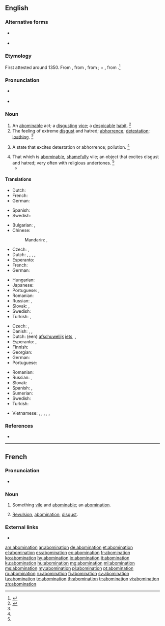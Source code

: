 ==English==

===Alternative forms===
* {{l|en|abhomination}} {{qualifier|obsolete}}
* {{l|en|abominacioun}} {{qualifier|obsolete}}

===Etymology===
{{wikipedia}}
First attested around 1350. From {{etyl|enm|en}} {{m|enm|abominacioun}}, from {{etyl|frm|en}} {{m|frm|abomination||horror, disgust}}, from {{etyl|LL.|en}} {{m|la|abōminātiō||abomination}}; {{m|la|ab||away from}} + {{m|la|ōminārī||prophesy, foreboding}}, from {{m|la|ōmin||omen}}.<ref>{{R:CDOE|page=4}}</ref>

===Pronunciation===
* {{a|RP|US}} {{IPA|/əˌbɑm.əˈneɪ.ʃn̩/|/əˌbɑm.ɪˈneɪ.ʃn̩/|lang=en}}
* {{rhymes|eɪʃən|lang=en}}

===Noun===
{{en-noun}}

# An [[abominable]] act; a [[disgusting]] [[vice]]; a [[despicable]] [[habit]]. {{defdate|First attested around 1150 to 1350.}}<ref name=SOED>{{R:SOED5|page=6}}</ref>
# The feeling of extreme [[disgust]] and hatred; [[abhorrence]]; [[detestation]]; [[loathing]]. {{defdate|First attested around 1350 to 1470.}}<ref name=SOED/>
#: {{syn|en|abhorrence|aversion|detestation|disgust|loathing|loathsomeness|odiousness}}
# {{lb|en|obsolete}} A state that excites detestation or abhorrence; pollution. {{defdate|Attested from around (1350 - 1470) to the late 15<sup>th</sup> century.}}<ref name=SOED/>
# That which is [[abominable]], [[shameful]]ly vile; an object that excites disgust and hatred; very often with religious undertones. {{defdate|First attested around 1350 to 1470.}}<ref name=SOED/>
#* {{quote-book|passage=Antony, most large in his '''abominations'''.|author=Shakespeare|title=Antony and Cleopatra|section=III-vi|year=1606}}

====Translations====
{{trans-top|an abominable act}}
* Dutch: {{t+|nl|gruwel|m}}
* French: {{t+|fr|abomination|f}}
* German: {{t+|de|Greuel}}
{{trans-mid}}
* Spanish: {{t+|es|abominación|f}}
* Swedish: {{t+|sv|styggelse|c}}
{{trans-bottom}}

{{trans-top|the feeling of extreme disgust}}
* Bulgarian: {{t+|bg|отвращение}}, {{t+|bg|ненавист}}
* Chinese:
*: Mandarin: {{t+|cmn|厭惡|sc=Hani}}, {{t+|cmn|厌恶|tr=yànwù|sc=Hani}}
* Czech: {{t+|cs|odpor|m}}, {{t|cs|zhnusení|n}}
* Dutch: {{t+|nl|afschuw}}, {{t+|nl|walging}}, {{t+|nl|afgrijzen|n}}, {{t+|nl|gruwel|m}}, {{t|nl|abominatie|f}}
* Esperanto: {{t+|eo|abomeno}}
* French: {{t+|fr|abomination|f}}
* German: {{t+|de|Abscheu|m}}
{{trans-mid}}
* Hungarian: {{t+|hu|undor}}
* Japanese: {{t+|ja|嫌悪|tr=けんお, ken'o|sc=Jpan}}
* Portuguese: {{t+|pt|abominação|f}}, {{t+|pt|repugnância|f}}
* Romanian: {{t+|ro|aversiune|f}}
* Russian: {{t+|ru|отвраще́ние|n}}, {{t+|ru|омерзе́ние|n}}
* Slovak: {{t|sk|hnus|m}}, {{t|sk|odpor|m}}
* Swedish: {{t+|sv|avsky|c}}
* Turkish: {{t+|tr|tiksinme}}, {{t+|tr|iğrenme}}
{{trans-bottom}}

{{trans-top|something abominable}}
* Czech: {{t|cs|odpornost|f}}, {{t|cs|ohavnost|f}}
* Danish: {{t|da|afskyelighed}}, {{t|da|pestilens}}, {{t|da|vederstyggelighed}}
* Dutch: (een) [[afschuwelijk]] [[iets]], {{t+|nl|gruwel|m}}, {{t|nl|abominatie|f}}
* Esperanto: {{t+|eo|abomeno}}, {{t|eo|abomenaĵo}}
* Finnish: {{t+|fi|iljetys}}
* Georgian: {{t|ka|საზიზღრობა|sc=Geor}}
* German: {{t+|de|Abscheulichkeit|f}}
* Portuguese: {{t+|pt|abominação|f}}
{{trans-mid}}
* Romanian: {{t|ro|abominațiune|f}}
* Russian: {{t+|ru|га́дость|f}}, {{t+|ru|ме́рзость|f}}
* Slovak: {{t|sk|ohavnosť|f}}
* Spanish: {{t+|es|abominación|f}}, {{t+|es|maldad|f}}
* Sumerian: {{t|sux||tr=anzillu}}
* Swedish: {{t|sv|avskyvärdhet|c}}
* Turkish: {{t+|tr|iğrençlik}}
{{trans-bottom}}

{{checktrans-top}}
* Vietnamese: {{t-check|vi|sự ghê tởm}}, {{t-check|vi|sự kinh tởm}}, {{t-check|vi|sự ghét cay ghét đắng}}, {{t-check|vi|vật kinh tởm}}, {{t-check|vi|việc ghê tởm}}, {{t-check|vi|hành động đáng ghét}}
{{trans-mid}}
{{trans-bottom}}

===References===
<references/>
* {{R:Webster 1913}}

----

==French==

===Pronunciation===
* {{audio|Fr-abomination.ogg|audio|lang=fr}}

===Noun===
{{fr-noun|f}}

# Something [[vile]] and [[abominable]]; an [[abomination]].
# {{lb|fr|chiefly|religion}} [[revulsion|Revulsion]], [[#English|abomination]], [[disgust]].

===External links===
* {{R:TLFi}}

[[am:abomination]]
[[ar:abomination]]
[[de:abomination]]
[[et:abomination]]
[[el:abomination]]
[[es:abomination]]
[[eo:abomination]]
[[fr:abomination]]
[[ko:abomination]]
[[hy:abomination]]
[[io:abomination]]
[[it:abomination]]
[[ku:abomination]]
[[hu:abomination]]
[[mg:abomination]]
[[ml:abomination]]
[[ms:abomination]]
[[my:abomination]]
[[pl:abomination]]
[[pt:abomination]]
[[ro:abomination]]
[[ru:abomination]]
[[fi:abomination]]
[[sv:abomination]]
[[ta:abomination]]
[[te:abomination]]
[[th:abomination]]
[[tr:abomination]]
[[vi:abomination]]
[[zh:abomination]]